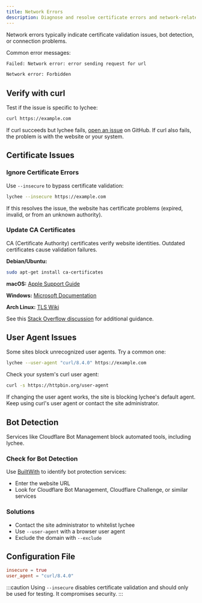 ```yaml
---
title: Network Errors
description: Diagnose and resolve certificate errors and network-related failures when checking links.
---
```



Network errors typically indicate certificate validation issues, bot detection, or connection problems.

Common error messages:

```bash
Failed: Network error: error sending request for url
```

```bash
Network error: Forbidden
```

## Verify with curl

Test if the issue is specific to lychee:

```bash
curl https://example.com
```

If curl succeeds but lychee fails, [open an issue](https://github.com/lycheeverse/lychee/issues/new) on GitHub. If curl also fails, the problem is with the website or your system.

## Certificate Issues

### Ignore Certificate Errors

Use `--insecure` to bypass certificate validation:

```bash
lychee --insecure https://example.com
```

If this resolves the issue, the website has certificate problems (expired, invalid, or from an unknown authority).

### Update CA Certificates

<Aside>
  CA (Certificate Authority) certificates verify website identities. Outdated certificates cause validation failures.
</Aside>

**Debian/Ubuntu:**

```bash
sudo apt-get install ca-certificates
```

**macOS:** [Apple Support Guide](https://support.apple.com/en-us/103272)

**Windows:** [Microsoft Documentation](https://learn.microsoft.com/en-us/skype-sdk/sdn/articles/installing-the-trusted-root-certificate)

**Arch Linux:** [TLS Wiki](https://wiki.archlinux.org/title/Transport_Layer_Security)

See this [Stack Overflow discussion](https://stackoverflow.com/a/24618403/270334) for additional guidance.

## User Agent Issues

Some sites block unrecognized user agents. Try a common one:

```bash
lychee --user-agent "curl/8.4.0" https://example.com
```

Check your system's curl user agent:

```bash
curl -s https://httpbin.org/user-agent
```

If changing the user agent works, the site is blocking lychee's default agent. Keep using curl's user agent or contact the site administrator.

## Bot Detection

Services like Cloudflare Bot Management block automated tools, including lychee.

### Check for Bot Detection

Use [BuiltWith](https://builtwith.com/) to identify bot protection services:
- Enter the website URL
- Look for Cloudflare Bot Management, Cloudflare Challenge, or similar services

### Solutions

- Contact the site administrator to whitelist lychee
- Use `--user-agent` with a browser user agent
- Exclude the domain with `--exclude`

## Configuration File

```toml title="lychee.toml"
insecure = true
user_agent = "curl/8.4.0"
```

:::caution
Using `--insecure` disables certificate validation and should only be used for testing. It compromises security.
:::
